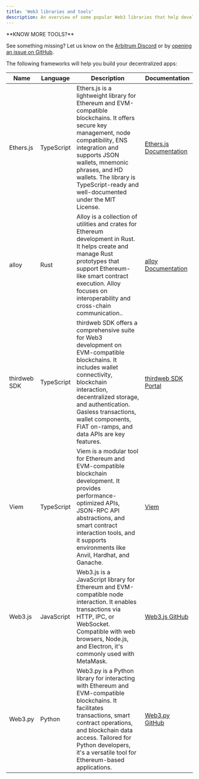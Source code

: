 ```yaml
---
title: 'Web3 libraries and tools'
description: An overview of some popular Web3 libraries that help developers interact with the Ethereum and Arbitrum blockchains.
---
```


<Callout type="info">
**KNOW MORE TOOLS?**

See something missing? Let us know on the [Arbitrum Discord](https://discord.gg/arbitrum) or by [opening an issue on GitHub](https://github.com/OffchainLabs/arbitrum-docs/issues/new).
</Callout>

The following frameworks will help you build your decentralized apps:

| Name         | Language   | Description                                                                                                                                                                                                                                                                                  | Documentation                                          |
| ------------ | ---------- | -------------------------------------------------------------------------------------------------------------------------------------------------------------------------------------------------------------------------------------------------------------------------------------------- | ------------------------------------------------------ |
| Ethers.js    | TypeScript | Ethers.js is a lightweight library for Ethereum and EVM-compatible blockchains. It offers secure key management, node compatibility, ENS integration and supports JSON wallets, mnemonic phrases, and HD wallets. The library is TypeScript-ready and well-documented under the MIT License. | [Ethers.js Documentation](https://docs.ethers.org/)    |
| alloy        | Rust       | Alloy is a collection of utilities and crates for Ethereum development in Rust. It helps create and manage Rust prototypes that support Ethereum-like smart contract execution. Alloy focuses on interoperability and cross-chain communication..                                            | [alloy Documentation](https://alloy.rs/)               |
| thirdweb SDK | TypeScript | thirdweb SDK offers a comprehensive suite for Web3 development on EVM-compatible blockchains. It includes wallet connectivity, blockchain interaction, decentralized storage, and authentication. Gasless transactions, wallet components, FIAT on-ramps, and data APIs are key features.    | [thirdweb SDK Portal](https://portal.thirdweb.com/sdk) |
| Viem         | TypeScript | Viem is a modular tool for Ethereum and EVM-compatible blockchain development. It provides performance-optimized APIs, JSON-RPC API abstractions, and smart contract interaction tools, and it supports environments like Anvil, Hardhat, and Ganache.                                       | [Viem](https://viem.sh/)                               |
| Web3.js      | JavaScript | Web3.js is a JavaScript library for Ethereum and EVM-compatible node interaction. It enables transactions via HTTP, IPC, or WebSocket. Compatible with web browsers, Node.js, and Electron, it's commonly used with MetaMask.                                                                | [Web3.js GitHub](https://github.com/web3/web3.js/)     |
| Web3.py      | Python     | Web3.py is a Python library for interacting with Ethereum and EVM-compatible blockchains. It facilitates transactions, smart contract operations, and blockchain data access. Tailored for Python developers, it's a versatile tool for Ethereum-based applications.                         | [Web3.py GitHub](https://github.com/ethereum/web3.py/) |
